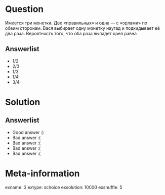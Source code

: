 Question
========
Имеется три монетки. Две «правильных» и одна — с «орлами» по обеим сторонам. Вася выбирает одну монетку наугад и подкидывает её два раза. Вероятность того, что оба раза выпадет орел равна


Answerlist
----------
*  $1/2$
*  $2/3$
*  $1/3$
*  $1/4$
*  $3/4$

Solution
========

Answerlist
----------
*  Good answer :)
*  Bad answer :(
*  Bad answer :(
*  Bad answer :(
*  Bad answer :(

Meta-information
================
exname: 3
extype: schoice
exsolution: 10000
exshuffle: 5
